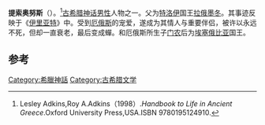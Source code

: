 {{expand|time=2013-10-17T09:06:46+00:00}}
{{Infobox deity|type=greek
| image = Tithonos Eos Louvre G438 detail.jpg   
| name = 提索奥努斯
| consort =[[厄俄斯|厄俄斯]]
| father = [[拉俄墨冬|拉俄墨冬]]
|mother=斯特律摩|children=[[門農_(希臘神話)|門農]]、伊玛昔昂}}
'''提索奥努斯'''（{{lang-en|Tithonos}}）。<ref>Lesley Adkins,Roy A.Adkins（1998）.''Handbook to Life in Ancient Greece''.Oxford University Press,USA.ISBN 9780195124910.</ref>[[古希腊神话|古希腊神话]][[男性|男性]]人物之一。父为[[特洛伊|特洛伊]]国王[[拉俄墨冬|拉俄墨冬]]。其事迹反映于《[[伊里亚特|伊里亚特]]》中。受到[[厄俄斯|厄俄斯]]的宠爱，遂成为其情人与重要伴侣，被许以永远不死，但却一直衰老，最后变成蟬。和厄俄斯所生子[[门农_(希腊神话)|门农]]后为[[埃塞俄比亚|埃塞俄比亚]]国王。

== 参考 ==
{{reflist}}

[[Category:希臘神話|Category:希臘神話]]
[[Category:古希腊文学|Category:古希腊文学]]